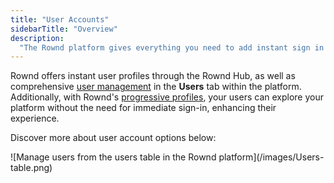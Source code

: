 ```yaml
---
title: "User Accounts"
sidebarTitle: "Overview"
description:
  "The Rownd platform gives everything you need to add instant sign in and profiles to your app"
---
```


Rownd offers instant user profiles through the Rownd Hub, as well as comprehensive [user management](./platform-user-table) in the **Users** tab within the platform. Additionally, with Rownd's [progressive profiles](./progressive-profiles), your users can explore your platform without the need for immediate sign-in, enhancing their experience.

Discover more about user account options below:

<CardGroup>
  <Card title="Rownd hub and User profiles" icon="address-card" href="/configuration/user-accounts/hub-user-profiles.mdx" />

  <Card title="User management" icon="table" href="/configuration/user-accounts/platform-user-table.mdx" />

  <Card title="Progressive profiles" icon="user-vneck-hair" href="/configuration/user-accounts/progressive-profiles.mdx" />
</CardGroup>

<Frame>
  ![Manage users from the users table in the Rownd platform](/images/Users-table.png)
</Frame>